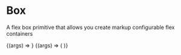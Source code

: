 
<Meta title="Layouts/Box" component={Box} argTypes={boxTypes} />

# Box

<StoryStatus status="volatile" />

A flex box primitive that allows you create markup configurable flex containers

<Canvas>
  <Story
    name="Box"
    args={{
      children: 'Hello world I am a box',
    }}
  >
    {(args) => <Box {...args} />}
  </Story>
</Canvas>

<Props story="Box" />

<Canvas>
  <Story
    name="Simple Bordered"
    args={{
      children: 'Hello world I am a box',
    }}
  >
    {(args) => (
      <Box
        fontSize={2}
        borderWidth={1}
        borderStyle="solid"
        padding={8}
        {...args}
      />
    )}
  </Story>
</Canvas>
